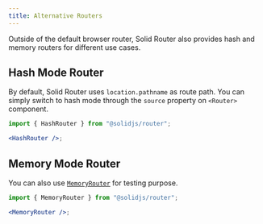 ```yaml
---
title: Alternative Routers
---
```


Outside of the default browser router, Solid Router also provides hash and memory routers for different use cases.

## Hash Mode Router

By default, Solid Router uses `location.pathname` as route path.
You can simply switch to hash mode through the `source` property on `<Router>` component.

```jsx
import { HashRouter } from "@solidjs/router";

<HashRouter />;
```

## Memory Mode Router

You can also use [`MemoryRouter`](/solid-router/reference/components/memory-router) for testing purpose.

```jsx
import { MemoryRouter } from "@solidjs/router";

<MemoryRouter />;
```
